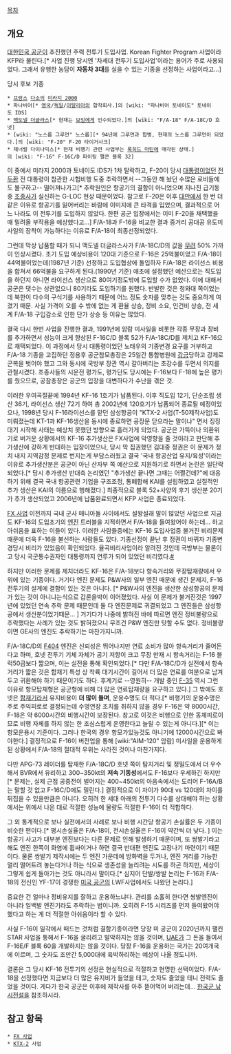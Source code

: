 [[목차]]
== 개요 ==
[[대한민국 공군]]이 추진했던 주력 전투기 도입사업. Korean Fighter Program 사업이라 KFP라 불린다.[* 사업 진행 당시엔 '차세대 전투기 도입사업'이라는 용어가 주로 사용되었다. 그래서 유행한 농담이 '''자동차 3대'''를 실을 수 있는 기종을 선정하는 사업이라고...]

당시 후보 기종
 * [[프랑스]] [[다소]]의 [[미라지 2000]]
 * 파나비어[* [[영국]]/[[독일]]/[[이탈리아]]의 합작회사.]의 [wiki: "파나비어 토네이도" 토네이도 IDS]
 * [[맥도넬 더글라스]][* 현재는 [[보잉]]에게 인수되었다.]의 [wiki: "F/A-18" F/A-18C/D 호넷]
 * [wiki: "노스롭 그루먼" 노스롭][* 94년에 그루먼과 합병, 현재의 노스롭 그루먼이 되었다.]의 [wiki: "F-20" F-20 타이거사크]
 * 제너럴 다이나믹스[* 현재 비행기 관련 사업부는 [[록히드 마틴]]에 매각된 상태.]의 [wiki: "F-16" F-16C/D 파이팅 팰콘 블록 32]

이 중에서 미라지 2000과 토네이도 IDS가 1차 탈락하고, F-20이 당시 [[대통령]]이었던 [[전두환]] 전 대통령이 참관한 시험비행 도중 추락하면서 --그동안 해 놨던 수많은 로비들에도 불구하고-- 떨어져나가고[* 추락원인은 항공기의 결함이 아니었으며 지나친 급기동 중 [[조종사]]가 실신하는 G-LOC 현상 때문이었다. 참고로 F-20은 이후 [[대만]]에서 한 번 더 같은 이유로 항공기를 잃어버리는 바람에 이미지에 큰 타격을 입었으며, 결과적으로 어느 나라도 이 전투기를 도입하지 않았다. 한편 공군 입장에서는 이미 F-20을 채택했을 때 밀려올 부작용을 예상했다고...] F/A-18과 F-16을 비교한 결과 중거리 공대공 유도미사일의 장착이 가능하다는 이유로 F/A-18이 최종선정되었다.

그런데 막상 납품할 때가 되니 맥도넬 더글라스사가 F/A-18C/D의 값을 [[무려]] 50% 가까이 인상시켰다. 초기 도입 예상비용이 120대 기준으로 F-16은 25억불이었고 F/A-18이 44억불이었는데(1987년 기준) 선정하고 도입협상에 돌입하자 F/A-18은 라이선스 비용을 합쳐서 66억불을 요구하게 된다.(1990년 기준) 애초에 설정했던 예산으로는 직도입을 하던지 아니면 라이선스 생산으로 80여기정도밖에 도입할 수가 없었다. 이에 대해서 공군은 댓수는 상관없으니 80기라도 도입하기를 원했다. 반발한 것은 청와대 쪽이었는데 북한이 다수의 구식기를 사용하기 때문에 어느 정도 숫자를 맞추는 것도 중요하게 여겼기 때문. 사실 가격이 오를 수 밖에 없는 게 환율 상승, 정비 소요, 인건비 상승, 전 세계 F/A-18 구입감소로 인한 단가 상승 등 이유는 많았다.

결국 다시 한번 사업을 진행한 결과, 1991년에 암람 미사일을 비롯한 각종 무장과 장비를 추가하면서 성능이 크게 향상된 F-16C/D 블록 52가 F/A-18C/D를 제치고 KF-16으로 채택되었다. 이 과정에서 당시 대통령이었던 노태우의 기종변경 요구를 거부하고 F/A-18 기종을 고집하던 정용후 공군참모총장은 25일간 통합병원에 [http://newslibrary.naver.com/viewer/index.nhn?articleId=1995102900329123003&edtNo=40&printCount=1&publishDate=1995-10-29&officeId=00032&pageNo=23&printNo=15581&publishType=00010 감금]당하고 강제로 군복을 벗어야 했고 그와 동시에 국방부 장관 역시 갈아버리는 초강수를 두면서 의지를 관철시켰다. 조종사들의 시운전 평가도, 평가단도 당시에는 F-16보다 F-18에 높은 평가를 줬으므로, 공참총장은 공군의 입장을 대변하다가 수난을 겪은 것.

이러한 우여곡절끝에 1994년 KF-16 1호기가 납품된다. 이후 직도입 12기, 단순조립 생산 36기, 라이선스 생산 72기 하여 총 2002년에 120호기가 납품되어 종료될 예정이었으나, 1998년 당시 F-16라이선스를 맡던 삼성항공이 "KTX-2 사업(T-50제작사업)도 미뤄졌는데 KT-1과 KF-16생산을 동시에 종료하면 공장문 닫으라는 말이냐" 면서 징징대기 시작해 사태는 예상치 못했던 방향으로 흘러가게 되었다. 공군은 가뜩이나 외환위기로 버거운 상황에서의 KF-16 추가생산은 FX사업에 악영향을 줄 것이라고 판단해 추가생산에 강하게 반대하는 입장이었으나, 당시 막 집권했던 김대중 정권은 이 문제가 정치 내지 지역감정 문제로 번지는게 부담스러웠고 결국 '국내 항공산업 유지/육성'이라는 이유로 추가생산분은 공군이 아닌 산자부 쪽 예산으로 지원하기로 하면서 논란은 일단락 되었다.[* 당시 추가생산 반대측 논리였던 "추가생산 끝나면 그때는 어쩔건데?"에 대응하기 위해 결국 국내 항공관련 기업을 구조조정, 통폐합해 KAI를 설립하였고 실질적인 추가 생산은 KAI의 이름으로 행해졌다.] 최종적으로  블록 52+사양의 후기 생산분 20기가 추가 생산되었고 2006년에 납품완료되면서 KFP 사업은 종료되었다.

[[FX 사업]] 이전까지 국내 군사 매니아들 사이에서도 설왕설래 말이 많았던 사업으로 지금도 KF-16의 도입초기의 [[엔진]] 트러블을 지적하면서 F/A-18을 들여왔어야 하는데... 하고 아쉬움을 표하는 이들이 있다. 이러한 사람들중에는 KF-16 도입사업중 불거진 비리문제때문에 더욱 F-16을 불신하는 사람들도 있다. 기종선정이 끝난 후 정권이 바뀌자 기종변경당시 비리가 있었음이 확인되었다. 율곡비리사업이라 알려진 것인데 국방부는 물론이고 당시 국군통수권자인 대통령까지 연루가 되어 있었던 비리였다.[http://news.naver.com/main/read.nhn?mode=LSD&mid=sec&sid1=102&oid=001&aid=0003957120 #]

하지만 이러한 문제를 제치더라도 KF-16은 F/A-18보다 항속거리와 무장탑재량에서 우위에 있는 기종이다. 거기다 엔진 문제도 P&W사의 일부 엔진 때문에 생긴 문제지, F-16 전투기의 설계에 결함이 있는 것은 아니다. [* P&W사의 엔진을 생산한 삼성항공의 문제가 있는 것이 아니냐는식으로 갑론을박이 이어졌었다. 사실 이 문제가 불거진것은 1997년에 있었던 연속 추락 문제 때문인데 둘 다 엔진문제로 귀결되었고 그 엔진들은 삼성항공에서 생산분이었기때문... ] 거기다가 나중에 밝혀진 바에 따르면 엔진 정비불량으로 추락했다는 사례가 있는 것도 밝혀졌으니 무조건 P&W 엔진만 탓할 수도 없다. 정비불량이면 GE사의 엔진도 추락하기는 마찬가지니까.

F/A-18C/D의 [[F404]] 엔진은 신뢰성은 뛰어나지만 연료 소비가 많아 항속거리가 줄어든다고 하며, 호넷 전투기 기체 자체가 공기 저항이 크고 무장 만재 시 항속거리는 F-16 블럭50급보다 짧으며, 이는 실전을 통해 확인되었다.[* 다만 F/A-18C/D가 실전에서 항속거리가 짧은 것은 함재기 특성 상 착륙 대기시간이 길어서 더 많은 연료를 여분으로 남겨두고 귀환해야 하기 때문이기도 하다. 후계기로 --영원히-- 개발 중인 [[F-35]] 역시 그런 이유로 항모탑재형은 공군형에 비해 더 많은 연료탑재량을 요구하고 있다.] 그 밖에도 호넷은 [[함재기]]라서 유지비용이 '''더 많이 들며''', 운용수명도 더 적다.[* 비행기의 운용수명은 주로 주익피로로 결정되는데 수명연장 조치를 취하지 않을 경우 F-16은 약 8000시간, F-18은 약 6000시간의 비행시간이 보장된다. 참고로 이것은 비행으로 인한 동체피로이므로 비행 자체를 하지 않는 한 조심스럽게 운영한다고 늘릴 수 있는게 아니다.][* 이는 항모운용시 기준이다. 그러나 한국의 경우 항모가있능것도 아니기에 12000시간으로 봐야한다.] 결정적으로 F-16이 버전업을 통해 [wiki:"AIM-120" 암람] 미사일을 운용하게 된 상황에서 F/A-18의 절대적 우위는 사라진 것이나 마찬가지다.

다만 APG-73 레이더를 탑재한 F/A-18C/D 호넷 쪽이 탐지거리 및 정밀도에서 더 우수해서 BVR에서 유리하고 300~350kt의 '''저속 기동성'''에서도 F-16보다 우세하긴 하지만[* 문제는, 실제 근접 공중전이 벌어지는 400~450kt의 아음속에서는 도리어 F-16A/B는 말할 것 없고 F-16C/D에도 밀린다.] 결정적으로 이 차이가 90대 vs 120대의 차이를 뒤집을 수 있을만큼은 아니다. 오히려 한 세대 아래의 전투기 다수를 상대해야 하는 상황에서는 위에서 나온 대로 적절한 성능에 물량도 적절한 F-16이 더 적합하다.

그 외 통계적으로 보나 실전에서의 사례로 보나 비행 시간당 항공기 손실률은 두 기종이 비슷한 편이다.[* 평시손실율은 F/A-18이, 전시손실율은 F-16이 약간씩 더 낮다. ] 이는 항공기 사고가 대부분 엔진보다는 다른 문제로 인해 발생하기 때문이며, 또 쌍발기라고 해도 엔진 한쪽이 화염에 휩싸이거나 하면 결국 반대편 엔진도 고장나기 마련이기 때문이다. 물론 쌍발기 제작시에는 두 엔진 가운데에 방화벽을 두거나, 엔진 거리를 가능한 멀리 떨어트려 놓는다거나 하는 식으로 생존성을 늘리려는 시도를 하곤 하지만, 세상이 그렇게 쉽게 돌아가는 것도 아니라서 말이다.[* 심지어 단발/쌍발 논리는 F-16과 F/A-18의 전신인 YF-17이 경쟁한 [[미국 공군]]의 LWF사업에서도 나왔던 논리다.]

중요한 건 얼마나 정비유지를 잘하고 운용하느냐다. 관리를 소홀히 한다면 쌍발엔진이 아니라 일백발 엔진기라도 추락하는 법이니까. 오히려 F-15 시리즈를 먼저 들여왔어야 했다고 하는 게 더 적절한 아쉬움이라 할 수 있다.

사실 F-16이 일각에서 떠드는 것처럼 결함기종이라면 당장 미 공군이 2020년까지 팰컨 STAR 사업을 통해서 F-16을 굴리려고 발악하지는 않을 것이며, [[UAE]]가 그 돈을 들여서 F-16E/F 블록 60을 개발하지는 않을 것이다. 당장 F-16을 운용하는 국가는 20여개국에 이르며, 그 숫자도 조만간 5,000대에 육박하리하는 예상이 나올 정도니까.

결론은 그 당시 KF-16 전투기의 선정은 현실적으로 적절하고 현명한 선택이었다. F/A-18을 선정했다면 지금보다 더 많은 유지비가 들었을 테고, 숫자도 줄었을 테니 전력도 줄었을 것이다. 게다가 한국 공군은 이후에 제작사를 아주 뜯어먹어 버리는데... [[한국군 낚시전설]]을 참조하시라.

== 참고 항목 ==
 * [[FX 사업]]
 * [[KTX-2]] 사업
